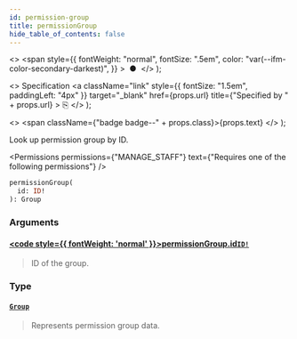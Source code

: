 ```yaml
---
id: permission-group
title: permissionGroup
hide_table_of_contents: false
---
```


  <>
    <span
      style={{
        fontWeight: "normal",
        fontSize: ".5em",
        color: "var(--ifm-color-secondary-darkest)",
      }}
    >
      &nbsp;●&nbsp;
    </span>
  </>
);

  <>
    Specification
    <a
      className="link"
      style={{ fontSize: "1.5em", paddingLeft: "4px" }}
      target="\_blank"
      href={props.url}
      title={"Specified by " + props.url}
    >
      ⎘
    </a>
  </>
);

  <>
    <span className={"badge badge--" + props.class}>{props.text}</span>
  </>
);

Look up permission group by ID.

<Permissions
  permissions={"MANAGE_STAFF"}
  text={"Requires one of the following permissions"}
/>

```graphql
permissionGroup(
  id: ID!
): Group
```

### Arguments

#### [<code style={{ fontWeight: 'normal' }}>permissionGroup.<b>id</b></code>](#)<Bullet />[`ID!`](../../../api-reference/miscellaneous/scalars/id) <Badge class="secondary" text="non-null"/> <Badge class="secondary" text="scalar"/> <Badge class="secondary" text="miscellaneous"/>

> ID of the group.

### Type

#### [`Group`](../../../api-reference/users/objects/group) <Badge class="secondary" text="object"/> <Badge class="secondary" text="users"/>

> Represents permission group data.

